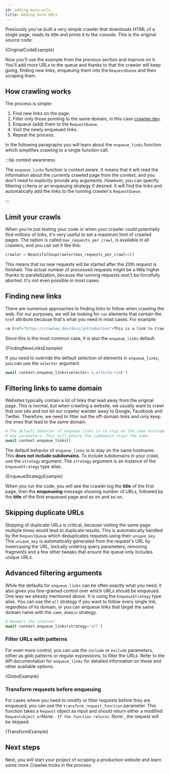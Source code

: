 ```yaml
---
id: adding-more-urls
title: Adding more URLs
---
```




Previously you've built a very simple crawler that downloads HTML of a single page, reads its title and prints it to the console. This is the original source code:

<CodeBlock className="language-python">
    {OriginalCodeExample}
</CodeBlock>

Now you'll use the example from the previous section and improve on it. You'll add more URLs to the queue and thanks to that the crawler will keep going, finding new links, enqueuing them into the <ApiLink to="class/RequestQueue">`RequestQueue`</ApiLink> and then scraping them.

## How crawling works

The process is simple:

1. Find new links on the page.
2. Filter only those pointing to the same domain, in this case [crawlee.dev](https://crawlee.dev/).
3. Enqueue (add) them to the <ApiLink to="class/RequestQueue">`RequestQueue`</ApiLink>.
4. Visit the newly enqueued links.
5. Repeat the process.

In the following paragraphs you will learn about the <ApiLink to="class/EnqueueLinksFunction">`enqueue_links`</ApiLink> function which simplifies crawling to a single function call.

:::tip context awareness

The <ApiLink to="class/EnqueueLinksFunction">`enqueue_links`</ApiLink> function is context aware. It means that it will read the information about the currently crawled page from the context, and you don't need to explicitly provide any arguments. However, you can specify filtering criteria or an enqueuing strategy if desired. It will find the links and automatically add the links to the running crawler's <ApiLink to="class/RequestQueue">`RequestQueue`</ApiLink>.

:::

## Limit your crawls

When you're just testing your code or when your crawler could potentially find millions of links, it's very useful to set a maximum limit of crawled pages. The option is called <ApiLink to="class/BasicCrawlerOptions#max_requests_per_crawl">`max_requests_per_crawl`</ApiLink>, is available in all crawlers, and you can set it like this:

```python
crawler = BeautifulSoupCrawler(max_requests_per_crawl=20)
```

This means that no new requests will be started after the 20th request is finished. The actual number of processed requests might be a little higher thanks to parallelization, because the running requests won't be forcefully aborted. It's not even possible in most cases.

## Finding new links

There are numerous approaches to finding links to follow when crawling the web. For our purposes, we will be looking for `<a>` elements that contain the `href` attribute because that's what you need in most cases. For example:

```html
<a href="https://crawlee.dev/docs/introduction">This is a link to Crawlee introduction</a>
```

Since this is the most common case, it is also the <ApiLink to="class/EnqueueLinksFunction">`enqueue_links`</ApiLink> default.

<CodeBlock className="language-python">
    {FindingNewLinksExample}
</CodeBlock>

If you need to override the default selection of elements in <ApiLink to="class/EnqueueLinksFunction">`enqueue_links`</ApiLink>, you can use the `selector` argument.

```python
await context.enqueue_links(selector='a.article-link')
```

## Filtering links to same domain

Websites typically contain a lot of links that lead away from the original page. This is normal, but when crawling a website, we usually want to crawl that one site and not let our crawler wander away to Google, Facebook and Twitter. Therefore, we need to filter out the off-domain links and only keep the ones that lead to the same domain.

```python
# The default behavior of enqueue_links is to stay on the same hostname, so it does not require
# any parameters. This will ensure the subdomain stays the same.
await context.enqueue_links()
```

The default behavior of <ApiLink to="class/EnqueueLinksFunction">`enqueue_links`</ApiLink> is to stay on the same hostname. This **does not include subdomains**. To include subdomains in your crawl, use the `strategy` argument. The `strategy` argument is an instance of the `EnqueueStrategy` type alias.

<CodeBlock className="language-python">
    {EnqueueStrategyExample}
</CodeBlock>

When you run the code, you will see the crawler log the **title** of the first page, then the **enqueueing** message showing number of URLs, followed by the **title** of the first enqueued page and so on and so on.

## Skipping duplicate URLs

Skipping of duplicate URLs is critical, because visiting the same page multiple times would lead to duplicate results. This is automatically handled by the <ApiLink to="class/RequestQueue">`RequestQueue`</ApiLink> which deduplicates requests using their `unique_key`. This `unique_key` is automatically generated from the request's URL by lowercasing the URL, lexically ordering query parameters, removing fragments and a few other tweaks that ensure the queue only includes unique URLs.

## Advanced filtering arguments

While the defaults for <ApiLink to="class/EnqueueLinksFunction">`enqueue_links`</ApiLink> can be often exactly what you need, it also gives you fine-grained control over which URLs should be enqueued. One way we already mentioned above. It is using the `EnqueueStrategy` type alias. You can use the `all` strategy if you want to follow every single link, regardless of its domain, or you can enqueue links that target the same domain name with the `same_domain` strategy.

```python
# Wanders the internet.
await context.enqueue_links(strategy='all')
```

### Filter URLs with patterns

For even more control, you can use the `include` or `exclude` parameters, either as glob patterns or regular expressions, to filter the URLs. Refer to the API documentation for <ApiLink to="class/EnqueueLinksFunction">`enqueue_links`</ApiLink> for detailed information on these and other available options.

<CodeBlock className="language-python">
    {GlobsExample}
</CodeBlock>

### Transform requests before enqueuing

For cases where you need to modify or filter requests before they are enqueued, you can use the `transform_request_function` parameter. This function takes a <ApiLink to="class/Request">`Request`</ApiLink> object as input and should return either a modified <ApiLink to="class/Request">`Request`</ApiLink>` object or `None`. If the function returns `None`, the request will be skipped.

<CodeBlock className="language-python">
    {TransformExample}
</CodeBlock>

## Next steps

Next, you will start your project of scraping a production website and learn some more Crawlee tricks in the process.
